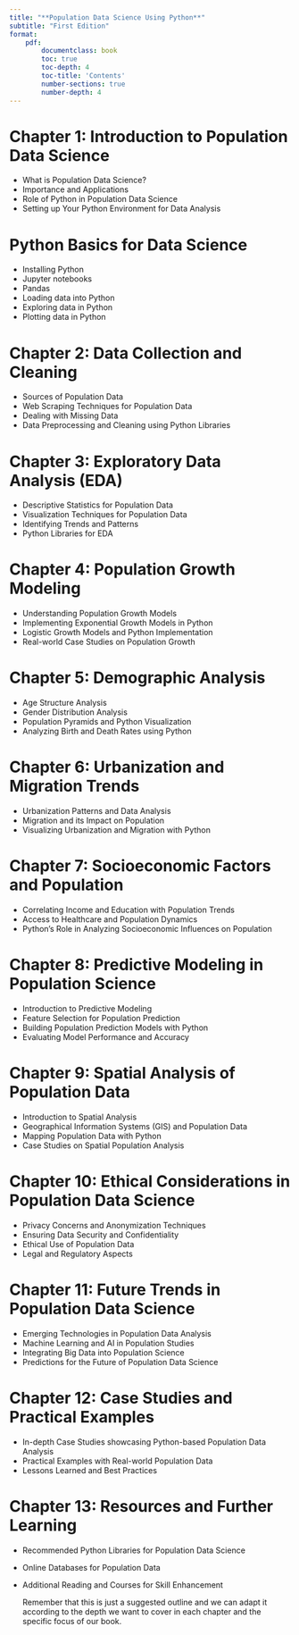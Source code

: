 ```yaml
---
title: "**Population Data Science Using Python**"
subtitle: "First Edition"
format: 
    pdf:
        documentclass: book
        toc: true
        toc-depth: 4
        toc-title: 'Contents'
        number-sections: true
        number-depth: 4
---
```


# **Chapter 1: Introduction to Population Data Science**

- What is Population Data Science?
- Importance and Applications
- Role of Python in Population Data Science
- Setting up Your Python Environment for Data Analysis

# **Python Basics for Data Science**

- Installing Python
- Jupyter notebooks
- Pandas
- Loading data into Python
- Exploring data in Python
- Plotting data in Python

# **Chapter 2: Data Collection and Cleaning**

- Sources of Population Data
- Web Scraping Techniques for Population Data
- Dealing with Missing Data
- Data Preprocessing and Cleaning using Python Libraries
  
# **Chapter 3: Exploratory Data Analysis (EDA)**

- Descriptive Statistics for Population Data
- Visualization Techniques for Population Data
- Identifying Trends and Patterns
- Python Libraries for EDA
  
# **Chapter 4: Population Growth Modeling**

- Understanding Population Growth Models
- Implementing Exponential Growth Models in Python
- Logistic Growth Models and Python Implementation
- Real-world Case Studies on Population Growth
  
# **Chapter 5: Demographic Analysis**

- Age Structure Analysis
- Gender Distribution Analysis
- Population Pyramids and Python Visualization
- Analyzing Birth and Death Rates using Python
  
# **Chapter 6: Urbanization and Migration Trends**

- Urbanization Patterns and Data Analysis
- Migration and its Impact on Population
- Visualizing Urbanization and Migration with Python
  
# **Chapter 7: Socioeconomic Factors and Population**

- Correlating Income and Education with Population Trends
- Access to Healthcare and Population Dynamics
- Python's Role in Analyzing Socioeconomic Influences on Population
  
# **Chapter 8: Predictive Modeling in Population Science**

- Introduction to Predictive Modeling
- Feature Selection for Population Prediction
- Building Population Prediction Models with Python
- Evaluating Model Performance and Accuracy
  
# **Chapter 9: Spatial Analysis of Population Data**

- Introduction to Spatial Analysis
- Geographical Information Systems (GIS) and Population Data
- Mapping Population Data with Python
- Case Studies on Spatial Population Analysis
  
# **Chapter 10: Ethical Considerations in Population Data Science**

- Privacy Concerns and Anonymization Techniques
- Ensuring Data Security and Confidentiality
- Ethical Use of Population Data
- Legal and Regulatory Aspects
  
# **Chapter 11: Future Trends in Population Data Science**

- Emerging Technologies in Population Data Analysis
- Machine Learning and AI in Population Studies
- Integrating Big Data into Population Science
- Predictions for the Future of Population Data Science
  
# **Chapter 12: Case Studies and Practical Examples**

- In-depth Case Studies showcasing Python-based Population Data Analysis
- Practical Examples with Real-world Population Data
- Lessons Learned and Best Practices
  
# **Chapter 13: Resources and Further Learning**

- Recommended Python Libraries for Population Data Science
- Online Databases for Population Data
- Additional Reading and Courses for Skill Enhancement


  Remember that this is just a suggested outline and we can adapt it according to the depth we want to cover in each chapter and the specific focus of our book.
